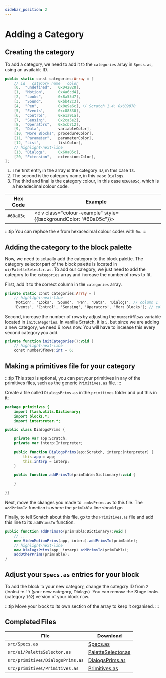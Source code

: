 ```yaml
---
sidebar_position: 2
---
```


# Adding a Category

## Creating the category
To add a category, we need to add it to the `categories` array in `Specs.as`, using an available ID.

```actionscript title="src/Specs.as"
public static const categories:Array = [
    // id   category name	color
    [0,  "undefined",	0xD42828],
    [1,  "Motion",		0x4a6cd4],
    [2,  "Looks",		0x8a55d7],
    [3,  "Sound",		0xbb42c3],
    [4,  "Pen",			0x0e9a6c], // Scratch 1.4: 0x009870
    [5,  "Events",		0xc88330],
    [6,  "Control",		0xe1a91a],
    [7,  "Sensing",		0x2ca5e2],
    [8,  "Operators",	0x5cb712],
    [9,  "Data",		variableColor],
    [10, "More Blocks",	procedureColor],
    [11, "Parameter",	parameterColor],
    [12, "List",		listColor],
    // highlight-next-line
    [13, "Dialogs",     0x60a05c],
    [20, "Extension",	extensionsColor],
];
```

1. The first entry in the array is the category ID, in this case `13`.
2. The second is the category name, in this case `Dialogs`.
3. The third and final is the category colour, in this case `0x60a05c`, which is a hexadecimal colour code.

| Hex Code            | Example                                                                 |
| ------------------- | ----------------------------------------------------------------------- |
| `#60a05c`           | <div class="colour-example" style={{backgroundColor: "#60a05c"}}></div> |

:::tip
You can replace the `#` from hexadecimal colour codes with `0x`.
:::

## Adding the category to the block palette
Now, we need to actually add the category to the block palette. The category selector part of the block palette is located in `ui/PaletteSelector.as`. To add our category, we just need to add the category to the `categories` array and increase the number of rows to fit.

First, add it to the correct column in the `categories` array.

```actionscript title="src/ui/PaletteSelector.as"
private static const categories:Array = [
    // highlight-next-line
    'Motion', 'Looks', 'Sound', 'Pen', 'Data', 'Dialogs', // column 1
    'Events', 'Control', 'Sensing', 'Operators', 'More Blocks']; // column 2
```

Second, increase the number of rows by adjusting the `numberOfRows` variable located in `initCategories`. In vanilla Scratch, it is `5`, but since we are adding a new category, we need 6 rows now. You will have to increase this every second category you add.

```actionscript title="src/ui/PaletteSelector.as"
private function initCategories():void {
    // highlight-next-line
    const numberOfRows:int = 6;
```

## Making a primitives file for your category
:::tip
This step is optional, you can put your primitives in any of the primitives files, such as the generic `Primitives.as` file.
:::

Create a file called `DialogsPrims.as` in the `primitives` folder and put this in it:

```actionscript title="src/primitives/DialogsPrims.as"
package primitives {
    import flash.utils.Dictionary;
	import blocks.*;
	import interpreter.*;

public class DialogsPrims {

    private var app:Scratch;
    private var interp:Interpreter;

    public function DialogsPrims(app:Scratch, interp:Interpreter) {
        this.app = app;
        this.interp = interp;
    }

    public function addPrimsTo(primTable:Dictionary):void {
		
    }

}}
```

Next, move the changes you made to `LooksPrims.as` to this file. The `addPrimsTo` function is where the `primTable` line should go.

Finally, to tell Scratch about this file, go to the `Primitives.as` file and add this line to its `addPrimsTo` function.

```actionscript title="src/primitives/Primitives.as"
public function addPrimsTo(primTable:Dictionary):void {
    // ...
    new VideoMotionPrims(app, interp).addPrimsTo(primTable);
    // highlight-next-line
    new DialogsPrims(app, interp).addPrimsTo(primTable);
    addOtherPrims(primTable);
}
```

## Adjust your `Specs.as` entries for your block
To add the block to your new category, change the category ID from `2` (looks) to `13` (your new category, Dialogs). You can remove the Stage looks (category `102`) version of your block now.

:::tip
Move your block to its own section of the array to keep it organised.
:::

## Completed Files
| File                              | Download                                                 |
| --------------------------------- | -------------------------------------------------------- |
| `src/Specs.as`                    | [Specs.as](resources/Specs.as.txt)                       |
| `src/ui/PaletteSelector.as`       | [PaletteSelector.as](resources/PaletteSelector.as.txt)   |
| `src/primitives/DialogsPrims.as`  | [DialogsPrims.as](resources/DialogsPrims.as.txt)         |
| `src/primitives/Primitives.as`    | [Primitives.as](resources/Primitives.as.txt)             |